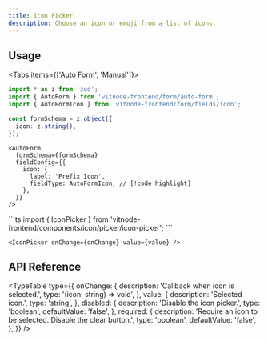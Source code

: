 ```yaml
---
title: Icon Picker
description: Choose an icon or emoji from a list of icons.
---
```


## Usage


<Tabs items={['Auto Form', 'Manual']}>
  <Tab value="Auto Form">
```ts
import * as z from 'zod';
import { AutoForm } from 'vitnode-frontend/form/auto-form';
import { AutoFormIcon } from 'vitnode-frontend/form/fields/icon';
```

```ts
const formSchema = z.object({
  icon: z.string(),
});
```

```tsx
<AutoForm
  formSchema={formSchema}
  fieldConfig={{
    icon: {
      label: 'Prefix Icon',
      fieldType: AutoFormIcon, // [!code highlight]
    },
  }}
/>
```

  </Tab>

  <Tab value="Manual">
```ts
import { IconPicker } from 'vitnode-frontend/components/icon/picker/icon-picker';
```

```tsx
<IconPicker onChange={onChange} value={value} />
```

  </Tab>
</Tabs>

## API Reference


<TypeTable
  type={{
    onChange: {
      description: 'Callback when icon is selected.',
      type: '(icon: string) => void',
    },
    value: {
      description: 'Selected icon.',
      type: 'string',
    },
    disabled: {
      description: 'Disable the icon picker.',
      type: 'boolean',
      defaultValue: 'false',
    },
    required: {
      description: 'Require an icon to be selected. Disable the clear button.',
      type: 'boolean',
      defaultValue: 'false',
    },
  }}
/>
